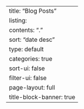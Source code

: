 ---
title: "Blog Posts"
listing:
  contents: "."
  sort: "date desc"
  type: default
  categories: true
  sort-ui: false
  filter-ui: false
page-layout: full
title-block-banner: true
---